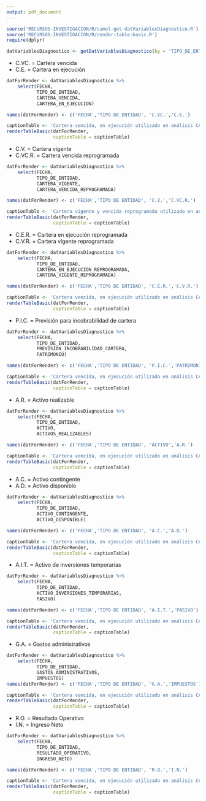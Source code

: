 ```yaml
---
output: pdf_document
---
```


<!-- FUNCIONES NECESARIAS -->
```r
source('RECURSOS-INVESTIGACION/R/camel-get-datVariablesDiagnostico.R')
source('RECURSOS-INVESTIGACION/R/render-table-basic.R')
require(dplyr)

datVariablesDiagnostico <- getDatVariablesDiagnostico(by = 'TIPO_DE_ENTIDAD',gestionInc = 2022)

```


\subsection*{Anexo 4 - Variables utilizadas en el diagnostico CAMEL}

\subsubsection*{Cartera vencida y en ejecución expresado en bolivianos utilizado en análisis CAMEL}

- C.VC. = Cartera vencida
- C.E. = Cartera en ejecución

```r
datForRender <- datVariablesDiagnostico %>% 
    select(FECHA,
           TIPO_DE_ENTIDAD,
           CARTERA_VENCIDA,
           CARTERA_EN_EJECUCION)

names(datForRender) <- c('FECHA','TIPO DE ENTIDAD', 'C.VC.','C.E.')

captionTable <- 'Cartera vencida, en ejecución utilizado en análisis CAMEL'
renderTableBasic(datForRender, 
                 captionTable = captionTable)
```


\newpage
\subsubsection*{Cartera vigente y vencida reprogramada expresado en bolivianos utilizado en análisis CAMEL}

- C.V. = Cartera vigente
- C.VC.R. = Cartera vencida reprogramada

```r
datForRender <- datVariablesDiagnostico %>% 
    select(FECHA,
           TIPO_DE_ENTIDAD,
           CARTERA_VIGENTE,
           CARTERA_VENCIDA_REPROGRAMADA)

names(datForRender) <- c('FECHA','TIPO DE ENTIDAD', 'C.V.','C.VC.R.')

captionTable <- 'Cartera vigente y vencida reprogramada utilizado en análisis CAMEL'
renderTableBasic(datForRender, 
                 captionTable = captionTable)
```


\newpage
\subsubsection*{Cartera en ejecución reprogramada y vigente reprogramada expresado en bolivianos utilizado en análisis CAMEL}

- C.E.R. = Cartera en ejecución reprogramada
- C.V.R. = Cartera vigente reprogramada

```r
datForRender <- datVariablesDiagnostico %>% 
    select(FECHA,
           TIPO_DE_ENTIDAD,
           CARTERA_EN_EJECUCION_REPROGRAMADA,
           CARTERA_VIGENTE_REPROGRAMADA)

names(datForRender) <- c('FECHA','TIPO DE ENTIDAD', 'C.E.R.','C.V.R.')

captionTable <- 'Cartera vencida, en ejecución utilizado en análisis CAMEL'
renderTableBasic(datForRender, 
                 captionTable = captionTable)
```

\newpage
\subsubsection*{Previsión incobrabilidad de cartera y patrimonio expresado en bolivianos utilizado en análisis CAMEL}

- P.I.C. = Previsión para incobrabilidad de cartera

```r
datForRender <- datVariablesDiagnostico %>% 
    select(FECHA,
           TIPO_DE_ENTIDAD,
           PREVISION_INCOBRABILIDAD_CARTERA,
           PATRIMONIO)

names(datForRender) <- c('FECHA','TIPO DE ENTIDAD', 'P.I.C.','PATRIMONIO')

captionTable <- 'Cartera vencida, en ejecución utilizado en análisis CAMEL'
renderTableBasic(datForRender, 
                 captionTable = captionTable)
```

\newpage
\subsubsection*{Activo y activo realizable expresado en bolivianos utilizado en análisis CAMEL}

- A.R. = Activo realizable

```r
datForRender <- datVariablesDiagnostico %>% 
    select(FECHA,
           TIPO_DE_ENTIDAD,
           ACTIVO,
           ACTIVOS_REALIZABLES)

names(datForRender) <- c('FECHA','TIPO DE ENTIDAD', 'ACTIVO','A.R.')

captionTable <- 'Cartera vencida, en ejecución utilizado en análisis CAMEL'
renderTableBasic(datForRender, 
                 captionTable = captionTable)
```


\newpage
\subsubsection*{Activ contingente y disponible expresado en bolivianos utilizado en análisis CAMEL}

- A.C. = Activo contingente
- A.D. = Activo disponible

```r
datForRender <- datVariablesDiagnostico %>% 
    select(FECHA,
           TIPO_DE_ENTIDAD,
           ACTIVO_CONTINGENTE,
           ACTIVO_DISPONIBLE)

names(datForRender) <- c('FECHA','TIPO DE ENTIDAD', 'A.C.','A.D.')

captionTable <- 'Cartera vencida, en ejecución utilizado en análisis CAMEL'
renderTableBasic(datForRender, 
                 captionTable = captionTable)
```


\newpage
\subsubsection*{Activo de inversiones temporarias y pasivo expresado en bolivianos utilizado en análisis CAMEL}

- A.I.T. = Activo de inversiones temporarias

```r
datForRender <- datVariablesDiagnostico %>% 
    select(FECHA,
           TIPO_DE_ENTIDAD,
           ACTIVO_INVERSIONES_TEMPORARIAS,
           PASIVO)

names(datForRender) <- c('FECHA','TIPO DE ENTIDAD', 'A.I.T.','PASIVO')

captionTable <- 'Cartera vencida, en ejecución utilizado en análisis CAMEL'
renderTableBasic(datForRender, 
                 captionTable = captionTable)
```


\newpage
\subsubsection*{Gastos administrativos y impuestos expresado en bolivianos utilizado en análisis CAMEL}

- G.A. = Gastos administrativos

```r
datForRender <- datVariablesDiagnostico %>% 
    select(FECHA,
           TIPO_DE_ENTIDAD,
           GASTOS_ADMINISTRATIVOS,
           IMPUESTOS)
names(datForRender) <- c('FECHA','TIPO DE ENTIDAD', 'G.A.','IMPUESTOS')

captionTable <- 'Cartera vencida, en ejecución utilizado en análisis CAMEL'
renderTableBasic(datForRender, 
                 captionTable = captionTable)
```

\newpage
\subsubsection*{Resultado opertativo y neto expresado en bolivianos utilizado en análisis CAMEL}

- R.O. = Resultado Operativo
- I.N. = Ingreso Neto

```r
datForRender <- datVariablesDiagnostico %>% 
    select(FECHA,
           TIPO_DE_ENTIDAD,
           RESULTADO_OPERATIVO,
           INGRESO_NETO)

names(datForRender) <- c('FECHA','TIPO DE ENTIDAD', 'R.O.','I.N.')

captionTable <- 'Cartera vencida, en ejecución utilizado en análisis CAMEL'
renderTableBasic(datForRender, 
                 captionTable = captionTable)
```